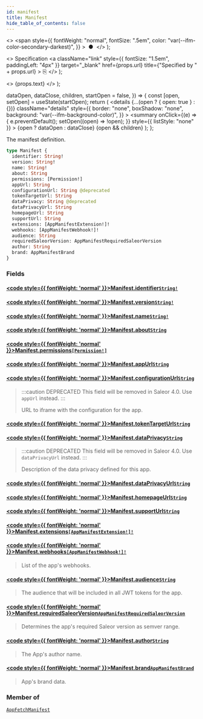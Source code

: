 ```yaml
---
id: manifest
title: Manifest
hide_table_of_contents: false
---
```


  <>
    <span
      style={{
        fontWeight: "normal",
        fontSize: ".5em",
        color: "var(--ifm-color-secondary-darkest)",
      }}
    >
      &nbsp;●&nbsp;
    </span>
  </>
);

  <>
    Specification
    <a
      className="link"
      style={{ fontSize: "1.5em", paddingLeft: "4px" }}
      target="\_blank"
      href={props.url}
      title={"Specified by " + props.url}
    >
      ⎘
    </a>
  </>
);

  <>
    <span className={props.class}>{props.text}</span>
  </>
);


  dataOpen,
  dataClose,
  children,
  startOpen = false,
}) => {
  const [open, setOpen] = useState(startOpen);
  return (
    <details
      {...(open ? { open: true } : {})}
      className="details"
      style={{
        border: "none",
        boxShadow: "none",
        background: "var(--ifm-background-color)",
      }}
    >
      <summary
        onClick={(e) => {
          e.preventDefault();
          setOpen((open) => !open);
        }}
        style={{ listStyle: "none" }}
      >
        {open ? dataOpen : dataClose}
      </summary>
      {open && children}
    </details>
  );
};

The manifest definition.

```graphql
type Manifest {
  identifier: String!
  version: String!
  name: String!
  about: String
  permissions: [Permission!]
  appUrl: String
  configurationUrl: String @deprecated
  tokenTargetUrl: String
  dataPrivacy: String @deprecated
  dataPrivacyUrl: String
  homepageUrl: String
  supportUrl: String
  extensions: [AppManifestExtension!]!
  webhooks: [AppManifestWebhook!]!
  audience: String
  requiredSaleorVersion: AppManifestRequiredSaleorVersion
  author: String
  brand: AppManifestBrand
}
```

### Fields

#### [<code style={{ fontWeight: 'normal' }}>Manifest.<b>identifier</b></code>](#)<Bullet />[`String!`](../../../api-reference/miscellaneous/scalars/string) <Badge class="badge badge--secondary" text="non-null"/> <Badge class="badge badge--secondary" text="scalar"/>

>

#### [<code style={{ fontWeight: 'normal' }}>Manifest.<b>version</b></code>](#)<Bullet />[`String!`](../../../api-reference/miscellaneous/scalars/string) <Badge class="badge badge--secondary" text="non-null"/> <Badge class="badge badge--secondary" text="scalar"/>

>

#### [<code style={{ fontWeight: 'normal' }}>Manifest.<b>name</b></code>](#)<Bullet />[`String!`](../../../api-reference/miscellaneous/scalars/string) <Badge class="badge badge--secondary" text="non-null"/> <Badge class="badge badge--secondary" text="scalar"/>

>

#### [<code style={{ fontWeight: 'normal' }}>Manifest.<b>about</b></code>](#)<Bullet />[`String`](../../../api-reference/miscellaneous/scalars/string) <Badge class="badge badge--secondary" text="scalar"/>

>

#### [<code style={{ fontWeight: 'normal' }}>Manifest.<b>permissions</b></code>](#)<Bullet />[`[Permission!]`](../../../api-reference/authentication/objects/permission) <Badge class="badge badge--secondary" text="list"/> <Badge class="badge badge--secondary" text="object"/>

>

#### [<code style={{ fontWeight: 'normal' }}>Manifest.<b>appUrl</b></code>](#)<Bullet />[`String`](../../../api-reference/miscellaneous/scalars/string) <Badge class="badge badge--secondary" text="scalar"/>

>

#### [<code style={{ fontWeight: 'normal' }}>Manifest.<b>configurationUrl</b></code>](#)<Bullet />[`String`](../../../api-reference/miscellaneous/scalars/string) <Badge class="badge badge--deprecated badge--secondary" text="deprecated"/> <Badge class="badge badge--secondary" text="scalar"/>

> :::caution DEPRECATED
> This field will be removed in Saleor 4.0. Use `appUrl` instead.
> :::
>
> URL to iframe with the configuration for the app.

#### [<code style={{ fontWeight: 'normal' }}>Manifest.<b>tokenTargetUrl</b></code>](#)<Bullet />[`String`](../../../api-reference/miscellaneous/scalars/string) <Badge class="badge badge--secondary" text="scalar"/>

>

#### [<code style={{ fontWeight: 'normal' }}>Manifest.<b>dataPrivacy</b></code>](#)<Bullet />[`String`](../../../api-reference/miscellaneous/scalars/string) <Badge class="badge badge--deprecated badge--secondary" text="deprecated"/> <Badge class="badge badge--secondary" text="scalar"/>

> :::caution DEPRECATED
> This field will be removed in Saleor 4.0. Use `dataPrivacyUrl` instead.
> :::
>
> Description of the data privacy defined for this app.

#### [<code style={{ fontWeight: 'normal' }}>Manifest.<b>dataPrivacyUrl</b></code>](#)<Bullet />[`String`](../../../api-reference/miscellaneous/scalars/string) <Badge class="badge badge--secondary" text="scalar"/>

>

#### [<code style={{ fontWeight: 'normal' }}>Manifest.<b>homepageUrl</b></code>](#)<Bullet />[`String`](../../../api-reference/miscellaneous/scalars/string) <Badge class="badge badge--secondary" text="scalar"/>

>

#### [<code style={{ fontWeight: 'normal' }}>Manifest.<b>supportUrl</b></code>](#)<Bullet />[`String`](../../../api-reference/miscellaneous/scalars/string) <Badge class="badge badge--secondary" text="scalar"/>

>

#### [<code style={{ fontWeight: 'normal' }}>Manifest.<b>extensions</b></code>](#)<Bullet />[`[AppManifestExtension!]!`](../../../api-reference/apps/objects/app-manifest-extension) <Badge class="badge badge--secondary" text="non-null"/> <Badge class="badge badge--secondary" text="object"/>

>

#### [<code style={{ fontWeight: 'normal' }}>Manifest.<b>webhooks</b></code>](#)<Bullet />[`[AppManifestWebhook!]!`](../../../api-reference/apps/objects/app-manifest-webhook) <Badge class="badge badge--secondary" text="non-null"/> <Badge class="badge badge--secondary" text="object"/>

> List of the app's webhooks.
>
> <Badge text="Added in Saleor 3.5" class="secondary margin-bottom--sm" />

#### [<code style={{ fontWeight: 'normal' }}>Manifest.<b>audience</b></code>](#)<Bullet />[`String`](../../../api-reference/miscellaneous/scalars/string) <Badge class="badge badge--secondary" text="scalar"/>

> The audience that will be included in all JWT tokens for the app.
>
> <Badge text="Added in Saleor 3.8" class="secondary margin-bottom--sm" />

#### [<code style={{ fontWeight: 'normal' }}>Manifest.<b>requiredSaleorVersion</b></code>](#)<Bullet />[`AppManifestRequiredSaleorVersion`](../../../api-reference/apps/objects/app-manifest-required-saleor-version) <Badge class="badge badge--secondary" text="object"/>

> Determines the app's required Saleor version as semver range.
>
> <Badge text="Added in Saleor 3.13" class="secondary margin-bottom--sm" />
>
> <FeaturePreview />

#### [<code style={{ fontWeight: 'normal' }}>Manifest.<b>author</b></code>](#)<Bullet />[`String`](../../../api-reference/miscellaneous/scalars/string) <Badge class="badge badge--secondary" text="scalar"/>

> The App's author name.
>
> <Badge text="Added in Saleor 3.13" class="secondary margin-bottom--sm" />
>
> <FeaturePreview />

#### [<code style={{ fontWeight: 'normal' }}>Manifest.<b>brand</b></code>](#)<Bullet />[`AppManifestBrand`](../../../api-reference/apps/objects/app-manifest-brand) <Badge class="badge badge--secondary" text="object"/>

> App's brand data.
>
> <Badge text="Added in Saleor 3.14" class="secondary margin-bottom--sm" />
>
> <FeaturePreview />

### Member of

[`AppFetchManifest`](../../../api-reference/apps/objects/app-fetch-manifest) <Badge class="badge badge--secondary" text="object"/>

